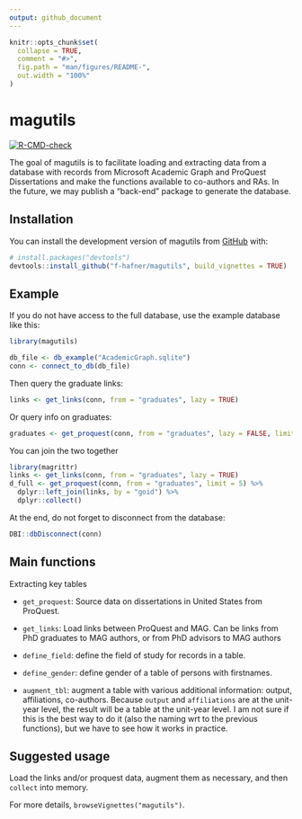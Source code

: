 ```yaml
---
output: github_document
---
```


<!-- README.md is generated from README.Rmd. Please edit that file -->

```r
knitr::opts_chunk$set(
  collapse = TRUE,
  comment = "#>",
  fig.path = "man/figures/README-",
  out.width = "100%"
)
```

# magutils

<!-- badges: start -->
[![R-CMD-check](https://github.com/f-hafner/magutils/actions/workflows/R-CMD-check.yaml/badge.svg)](https://github.com/f-hafner/magutils/actions/workflows/R-CMD-check.yaml)
<!-- badges: end -->

The goal of magutils is to facilitate loading and extracting data from a database with records from Microsoft Academic Graph and ProQuest Dissertations and make the functions available to co-authors and RAs. In the future, we may publish a "back-end" package to generate the database. 

## Installation

You can install the development version of magutils from [GitHub](https://github.com/) with:

``` r
# install.packages("devtools")
devtools::install_github("f-hafner/magutils", build_vignettes = TRUE)
```

## Example

If you do not have access to the full database, use the example database like this:

```r
library(magutils)

db_file <- db_example("AcademicGraph.sqlite")
conn <- connect_to_db(db_file)

```

Then query the graduate links:

```r
links <- get_links(conn, from = "graduates", lazy = TRUE)
```

Or query info on graduates:

```r
graduates <- get_proquest(conn, from = "graduates", lazy = FALSE, limit = 3)
```

You can join the two together

```r
library(magrittr)
links <- get_links(conn, from = "graduates", lazy = TRUE)
d_full <- get_proquest(conn, from = "graduates", limit = 5) %>%
  dplyr::left_join(links, by = "goid") %>%
  dplyr::collect()
```


At the end, do not forget to disconnect from the database:

```r
DBI::dbDisconnect(conn)
```


## Main functions 


Extracting key tables

- `get_proquest`: Source data on dissertations in United States from ProQuest.

- `get_links`: Load links between ProQuest and MAG. Can be links from PhD graduates to MAG authors, or from PhD advisors to MAG authors

- `define_field`: define the field of study for records in a table. 

- `define_gender`: define gender of a table of persons with firstnames.

- `augment_tbl`: augment a table with various additional information: output, affiliations, co-authors. Because `output` and `affiliations` are at the unit-year level, the result will be a table at the unit-year level. I am not sure if this is the best way to do it (also the naming wrt to the previous functions), but we have to see how it works in practice. 
  

## Suggested usage 

Load the links and/or proquest data, augment them as necessary, and then `collect` into memory.

For more details, `browseVignettes("magutils")`. 




